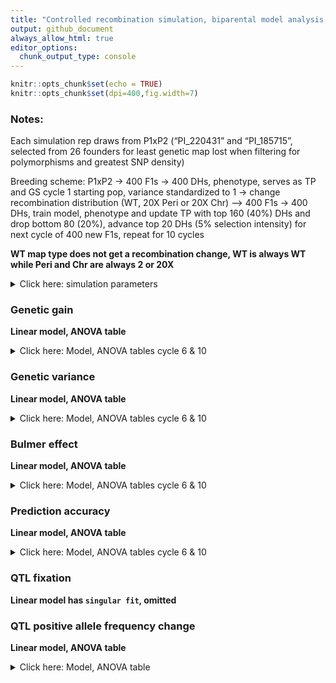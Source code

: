 ```yaml
---
title: "Controlled recombination simulation, biparental model analysis, cycle 6 & 10"
output: github_document
always_allow_html: true
editor_options: 
  chunk_output_type: console
---
```


```r
knitr::opts_chunk$set(echo = TRUE)
knitr::opts_chunk$set(dpi=400,fig.width=7)
```

### Notes:   
Each simulation rep draws from P1xP2 ("PI_220431" and "PI_185715", selected from 26 founders for least genetic map lost when filtering for polymorphisms and greatest SNP density)  

Breeding scheme: P1xP2 -> 400 F1s -> 400 DHs, phenotype, serves as TP and GS cycle 1 starting pop, variance standardized to 1 -> change recombination distribution (WT, 20X Peri or 20X Chr) --> 400 F1s -> 400 DHs, train model, phenotype and update TP with top 160 (40%) DHs and drop bottom 80 (20%), advance top 20 DHs (5% selection intensity) for next cycle of 400 new F1s, repeat for 10 cycles     

**WT map type does not get a recombination change, WT is always WT while Peri and Chr are always 2 or 20X**  

<details><summary>Click here: simulation parameters</summary> 

#### Variables:   

**Recombination:** WT, 2X or 20X     
**Genetic map change:** WT, Pericentromere or Chromosome   
**Repulsion:** 3:4  
**Heritability:** 0.2 or 0.8   
**QTL per Chr:** 2 or 200    
**Relationship matrix:** genomewide or causal variant  

#### Load packages and data
```r
library(tidyverse)
library(data.table)
library(kableExtra)
library(ggsci)
library(gt)
library(lme4)
library(emmeans)
library(car)
library(broom.mixed)


gg <- fread("https://raw.githubusercontent.com/etaagen/dissertation_chapter_4/main/Supplementary_2/results_S2.1/bp_gg.csv") %>% as.data.frame()
gv <- fread("https://raw.githubusercontent.com/etaagen/dissertation_chapter_4/main/Supplementary_2/results_S2.1/bp_gv.csv") %>% as.data.frame()
pa <- fread("https://raw.githubusercontent.com/etaagen/dissertation_chapter_4/main/Supplementary_2/results_S2.1/bp_pa.csv") %>% as.data.frame()
be <- fread("https://raw.githubusercontent.com/etaagen/dissertation_chapter_4/main/Supplementary_2/results_S2.1/bp_be.csv") %>% as.data.frame()
# be `value` is 2-fold higher than it should be (ASR does not know how to treat VarA/GenicVarA for DH)
be$value <- be$value/2
qtl <- fread("https://raw.githubusercontent.com/etaagen/dissertation_chapter_4/main/Supplementary_2/results_S2.1/bp_qtl.csv") %>% as.data.frame()
qtl_af <- fread("https://raw.githubusercontent.com/etaagen/dissertation_chapter_4/main/Supplementary_2/results_S2.1/bp_qtl_af.csv") %>% as.data.frame()


```


**Data frames**    
 
gg: population's genetic gain   
gv: additive genetic variance of population   
pa: prediction accuracy of genomic selection  
be: Bulmer effect (varA/genicVarA)  
qtl: positive and negative effect QTL fixation ratio    
qtl_af: change in QTL negative allele frequency, subset by small (Q1), medium, or large (Q3) effect size 

**Columns**  
  
**rep** is 1:number of reps simulation was run    
**cycle** designates founder / burnin (0), and GS cycle 1:10   
**value** is the raw response variable measurement, (or average after summary function, grouped by legend and cycle, of all rep)    
**Matrix** is the relationship matrix used in RRBLUP, genomewide or causal variant   
**Pop** is the full founder set (F) or biparental (bp)  
**Recombination** is the scale of map change, 2 or 20X   
**H2** is the broad sense heritability   
**QTL** is the number of QTL per chromosome  
**Map_Type** is the WT, Pericentromere, or Chromosome-wide change to the genetic map, given a Recombination scale  
**Repulsion** is 1:5 representing different coupling and replusion ratios  

* 3: Random 1/2 of additive effect signs are positive and 1/2 are negative for QTL   

* 4: 1/2 of additive effect signs are positive and 1/2 are negative for QTL, alternating positive or negative each QTL   
</details> 

### Genetic gain  

**Linear model, ANOVA table** 

<details><summary>Click here: Model, ANOVA tables cycle 6 & 10</summary>

**Note:** filtered for cycle 6 or cycle 10 observations. See .Rmd file for code.  

`response variable ~ (map type + recombination + QTL per Chr + H2 + repulsion + matrix )^2 + (1|rep)`   

 
```r
 # set factors
my_data <- gg
my_data$rep <- as.factor(my_data$rep)
my_data$Map_type <- as.factor(my_data$Map_type)
my_data$Recombination<- as.factor(my_data$Recombination)
my_data$QTL<- as.factor(my_data$QTL)
my_data$H2<- as.factor(my_data$H2)
my_data$Repulsion<- as.factor(my_data$Repulsion)
my_data$Matrix<- as.factor(my_data$Matrix)


# filter to 6th and 10th cycle
my_data_6 <- my_data %>% filter(cycle == 6)
my_data_10 <- my_data %>% filter(cycle == 10)

# run mixed model 
my_lmer_6 <- lmer(value ~ (Map_type + Recombination+QTL+H2+Repulsion+Matrix)^2 + (1|rep), data = my_data_6)
my_lmer_10 <- lmer(value ~ (Map_type + Recombination+QTL+H2+Repulsion+Matrix)^2 + (1|rep), data = my_data_10)

```
  
  
ANOVA table, cycle 6:  
```r
# run Anova
my_Anova_6 <- Anova(my_lmer_6) 
# print the 6th cycle of selection ANOVA table
print(my_Anova_6)
```

ANOVA table, cycle 10:  
```r
# run Anova
my_Anova_10 <- Anova(my_lmer_10) 
# print the 6th cycle of selection ANOVA table
print(my_Anova_10)
```
   

 </details>




### Genetic variance

**Linear model, ANOVA table**  

<details><summary>Click here: Model, ANOVA tables cycle 6 & 10</summary> 

**Note:** filtered for cycle 6 or cycle 10 observations. See .Rmd file for code.  

`response variable ~ (map type + recombination + QTL per Chr + H2 + repulsion + matrix )^2 + (1|rep)`  


 
```r
 # set factors
my_data <- gv
my_data$rep <- as.factor(my_data$rep)
my_data$Map_type <- as.factor(my_data$Map_type)
my_data$Recombination<- as.factor(my_data$Recombination)
my_data$QTL<- as.factor(my_data$QTL)
my_data$H2<- as.factor(my_data$H2)
my_data$Repulsion<- as.factor(my_data$Repulsion)
my_data$Matrix<- as.factor(my_data$Matrix)


# filter to 6th and 10th cycle
my_data_6 <- my_data %>% filter(cycle == 6)
my_data_10 <- my_data %>% filter(cycle == 10)

# run mixed model 
my_lmer_6 <- lmer(value ~ (Map_type + Recombination+QTL+H2+Repulsion+Matrix)^2 + (1|rep), data = my_data_6)
my_lmer_10 <- lmer(value ~ (Map_type + Recombination+QTL+H2+Repulsion+Matrix)^2 + (1|rep), data = my_data_10)

```
  
  
ANOVA table, cycle 6:  
```r
# run Anova
my_Anova_6 <- Anova(my_lmer_6) 
# print the 6th cycle of selection ANOVA table
print(my_Anova_6)
```
  

ANOVA table, cycle 10:  
```r
# run Anova
my_Anova_10 <- Anova(my_lmer_10) 
# print the 6th cycle of selection ANOVA table
print(my_Anova_10)
```
     

</details>   



  

### Bulmer effect  

**Linear model, ANOVA table**  

<details><summary>Click here: Model, ANOVA tables cycle 6 & 10</summary>

**Note:** filtered for cycle 6 or cycle 10 observations. See .Rmd file for code.  

`response variable ~ (map type + recombination + QTL per Chr + H2 + repulsion + matrix )^2 + (1|rep)`   

 
```r
 # set factors
my_data <- be
my_data$rep <- as.factor(my_data$rep)
my_data$Map_type <- as.factor(my_data$Map_type)
my_data$Recombination<- as.factor(my_data$Recombination)
my_data$QTL<- as.factor(my_data$QTL)
my_data$H2<- as.factor(my_data$H2)
my_data$Repulsion<- as.factor(my_data$Repulsion)
my_data$Matrix<- as.factor(my_data$Matrix)


# filter to 6th and 10th cycle
my_data_6 <- my_data %>% filter(cycle == 6)
my_data_10 <- my_data %>% filter(cycle == 10)

# run mixed model 
my_lmer_6 <- lmer(value ~ (Map_type + Recombination+QTL+H2+Repulsion+Matrix)^2 + (1|rep), data = my_data_6)
my_lmer_10 <- lmer(value ~ (Map_type + Recombination+QTL+H2+Repulsion+Matrix)^2 + (1|rep), data = my_data_10)

```
  
  
ANOVA table, cycle 6:  
```r
# run Anova
my_Anova_6 <- Anova(my_lmer_6) 
# print the 6th cycle of selection ANOVA table
print(my_Anova_6)
```
  

ANOVA table, cycle 10:  
```r
# run Anova
my_Anova_10 <- Anova(my_lmer_10) 
# print the 6th cycle of selection ANOVA table
print(my_Anova_10)
```
     

</details>   



### Prediction accuracy

**Linear model, ANOVA table**  

<details><summary>Click here: Model, ANOVA tables cycle 6 & 10</summary>

**Note:** filtered for cycle 6 or cycle 10 observations. See .Rmd file for code.   

`response variable ~ (map type + recombination + QTL per Chr + H2 + repulsion + matrix )^2 + (1|rep)`  


 
```r
 # set factors
my_data <- pa
my_data$rep <- as.factor(my_data$rep)
my_data$Map_type <- as.factor(my_data$Map_type)
my_data$Recombination<- as.factor(my_data$Recombination)
my_data$QTL<- as.factor(my_data$QTL)
my_data$H2<- as.factor(my_data$H2)
my_data$Repulsion<- as.factor(my_data$Repulsion)
my_data$Matrix<- as.factor(my_data$Matrix)


# filter to 6th and 10th cycle
my_data_6 <- my_data %>% filter(cycle == 6)
my_data_10 <- my_data %>% filter(cycle == 10)

# run mixed model 
my_lmer_6 <- lmer(value ~ (Map_type + Recombination+QTL+H2+Repulsion+Matrix)^2 + (1|rep), data = my_data_6)
my_lmer_10 <- lmer(value ~ (Map_type + Recombination+QTL+H2+Repulsion+Matrix)^2 + (1|rep), data = my_data_10)

```
  
  
ANOVA table, cycle 6:  
```r
# run Anova
my_Anova_6 <- Anova(my_lmer_6) 
# print the 6th cycle of selection ANOVA table
print(my_Anova_6)
```
  

ANOVA table, cycle 10:  
```r
# run Anova
my_Anova_10 <- Anova(my_lmer_10) 
# print the 6th cycle of selection ANOVA table
print(my_Anova_10)
```
     

 
</details>  




### QTL fixation   

**Linear model has `singular fit`, omitted**    

### QTL positive allele frequency change 

**Linear model, ANOVA table**  

<details><summary>Click here: Model, ANOVA table</summary>

**Note:** total cycle change observations. See .Rmd file for code.    

`response variable ~ (map type + recombination + QTL per Chr + H2 + repulsion + matrix + allele)^2 + (1|rep)` 


```r
 # set factors
my_data <- qtl_af
my_data$rep <- as.factor(my_data$rep)
my_data$Map_type <- as.factor(my_data$Map_type)
my_data$Recombination<- as.factor(my_data$Recombination)
my_data$QTL<- as.factor(my_data$QTL)
my_data$H2<- as.factor(my_data$H2)
my_data$Repulsion<- as.factor(my_data$Repulsion)
my_data$Matrix<- as.factor(my_data$Matrix)


names(my_data)[1] <- "Allele"
my_data$Allele <- as.factor(my_data$Allele)

my_data <- my_data %>% filter(Allele %in% c("large_pos", "med_pos", "small_pos"))

# run mixed model 
my_lmer <- lmer(value ~ (Map_type + Recombination+QTL+H2+Repulsion+Matrix+Allele)^2 + (1|rep), data = my_data)

```
  
  
ANOVA table:  
```r
# run Anova
my_Anova <- Anova(my_lmer) 
# print ANOVA table
print(my_Anova)
```
  
</details>


